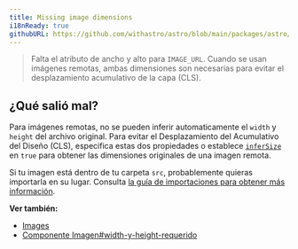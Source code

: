 ```yaml
---
title: Missing image dimensions
i18nReady: true
githubURL: https://github.com/withastro/astro/blob/main/packages/astro/src/core/errors/errors-data.ts
---
```


> Falta el atributo de ancho y alto para `IMAGE_URL`. Cuando se usan imágenes remotas, ambas dimensiones son necesarias para evitar el desplazamiento acumulativo de la capa (CLS).

## ¿Qué salió mal?
Para imágenes remotas, no se pueden inferir automaticamente el `width` y `height` del archivo original. Para evitar el Desplazamiento del Acumulativo del Diseño (CLS), especifica estas dos propiedades o establece [`inferSize`](/es/guides/images/#infersize) en `true` para obtener las dimensiones originales de una imagen remota.

Si tu imagen está dentro de tu carpeta `src`, probablemente quieras importarla en su lugar. Consulta [la guía de importaciones para obtener más información](/es/guides/imports/#otros-recursos).

**Ver también:**
-  [Images](/es/guides/images/)
-  [Componente Imagen#width-y-height-requerido](/es/guides/images/#width-y-height-requerido-para-imágenes-en-public)
